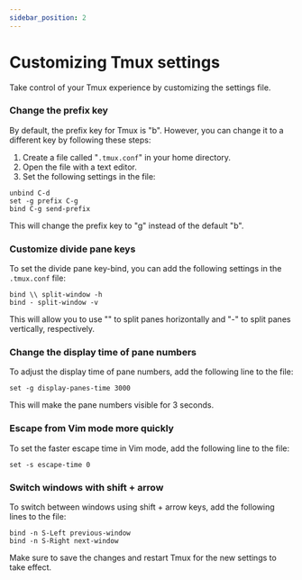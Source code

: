 ```yaml
---
sidebar_position: 2
---
```


# Customizing Tmux settings
Take control of your Tmux experience by customizing the settings file.
### Change the prefix key
By default, the prefix key for Tmux is "b". However, you can change it to a different key by following these steps:
1. Create a file called "`.tmux.conf`" in your home directory.
2. Open the file with a text editor.
3. Set the following settings in the file:
```
unbind C-d
set -g prefix C-g
bind C-g send-prefix
```
This will change the prefix key to "g" instead of the default "b".
### Customize divide pane keys
To set the divide pane key-bind, you can add the following settings in the `.tmux.conf` file:
```
bind \\ split-window -h
bind - split-window -v
```
This will allow you to use "\" to split panes horizontally and "-" to split panes vertically, respectively.
### Change the display time of pane numbers 
To adjust the display time of pane numbers, add the following line to the file:
```
set -g display-panes-time 3000
```
This will make the pane numbers visible for 3 seconds.
### Escape from Vim mode more quickly
To set the faster escape time in Vim mode, add the following line to the file:
```
set -s escape-time 0
```
### Switch windows with shift + arrow
To switch between windows using shift + arrow keys, add the following lines to the file:
```
bind -n S-Left previous-window
bind -n S-Right next-window
```
Make sure to save the changes and restart Tmux for the new settings to take effect.
